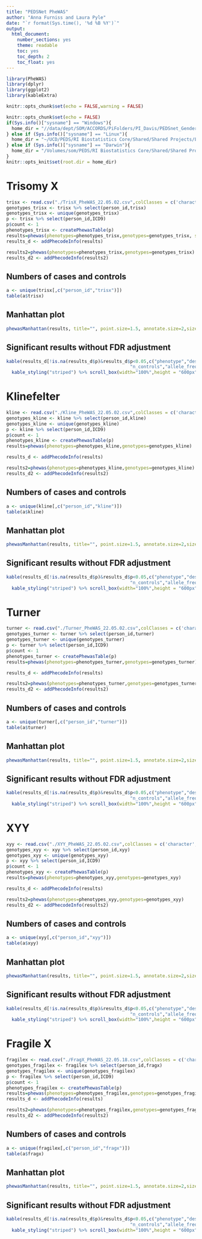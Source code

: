 ```yaml
---
title: "PEDSNet PheWAS"
author: "Anna Furniss and Laura Pyle"
date: "`r format(Sys.time(), '%d %B %Y')`"
output:
  html_document:
    number_sections: yes
    theme: readable
    toc: yes
    toc_depth: 2
    toc_float: yes
---
```


```r
library(PheWAS)
library(dplyr)
library(ggplot2)
library(kableExtra)

knitr::opts_chunk$set(echo = FALSE,warning = FALSE)

knitr::opts_chunk$set(echo = FALSE)
if(Sys.info()["sysname"] == "Windows"){
  home_dir = "//data/dept/SOM/ACCORDS/PiFolders/PI_Davis/PEDSnet_Gender_Differences/DATA_Secure/B-ACCORDS_Analysts/SAS Data/PheWAS/SCA Data"
} else if (Sys.info()["sysname"] == "Linux"){
  home_dir = "~/UCD/PEDS/RI Biostatistics Core/Shared/Shared Projects/Laura/Peds Endo/PEDSNet/PheWAS/Data raw"
} else if (Sys.info()["sysname"] == "Darwin"){
  home_dir = "/Volumes/som/PEDS/RI Biostatistics Core/Shared/Shared Projects/Laura/BDC/Projects"
}
knitr::opts_knit$set(root.dir = home_dir)
```

# Trisomy X

```r
trisx <- read.csv("./TrisX_PheWAS_22.05.02.csv",colClasses = c('character','numeric','character','character','character','character'))
genotypes_trisx <- trisx %>% select(person_id,trisx)
genotypes_trisx <- unique(genotypes_trisx)
p <- trisx %>% select(person_id,ICD9)
p$count <- 1
phenotypes_trisx <- createPhewasTable(p)
results=phewas(phenotypes=phenotypes_trisx,genotypes=genotypes_trisx, significance.threshold = "p-value")
results_d <- addPhecodeInfo(results)

results2=phewas(phenotypes=phenotypes_trisx,genotypes=genotypes_trisx)
results_d2 <- addPhecodeInfo(results2)

```

## Numbers of cases and controls

```r
a <- unique(trisx[,c("person_id","trisx")])
table(a$trisx)
```

## Manhattan plot

```r
phewasManhattan(results, title="", point.size=1.5, annotate.size=2,size.x.labels=5) 
```

## Significant results without FDR adjustment

```r
kable(results_d[!is.na(results_d$p)&results_d$p<0.05,c("phenotype","description","group","snp","beta","SE","OR","p","n_total","n_cases",
                                              "n_controls","allele_freq")]) %>%
  kable_styling("striped") %>% scroll_box(width="100%",height = "600px")
```

# Klinefelter

```r
kline <- read.csv("./Kline_PheWAS_22.05.02.csv",colClasses = c('character','numeric','character','character','character','character'))
genotypes_kline <- kline %>% select(person_id,kline)
genotypes_kline <- unique(genotypes_kline)
p <- kline %>% select(person_id,ICD9)
p$count <- 1
phenotypes_kline <- createPhewasTable(p)
results=phewas(phenotypes=phenotypes_kline,genotypes=genotypes_kline)

results_d <- addPhecodeInfo(results)

results2=phewas(phenotypes=phenotypes_kline,genotypes=genotypes_kline)
results_d2 <- addPhecodeInfo(results2)
```

## Numbers of cases and controls

```r
a <- unique(kline[,c("person_id","kline")])
table(a$kline)
```

## Manhattan plot

```r
phewasManhattan(results, title="", point.size=1.5, annotate.size=2,size.x.labels=5) 
```

## Significant results without FDR adjustment

```r
kable(results_d[!is.na(results_d$p)&results_d$p<0.05,c("phenotype","description","group","snp","beta","SE","OR","p","n_total","n_cases",
                                              "n_controls","allele_freq")]) %>%
  kable_styling("striped") %>% scroll_box(width="100%",height = "600px")
```

# Turner

```r
turner <- read.csv("./Turner_PheWAS_22.05.02.csv",colClasses = c('character','numeric','character','character','character','character'))
genotypes_turner <- turner %>% select(person_id,turner)
genotypes_turner <- unique(genotypes_turner)
p <- turner %>% select(person_id,ICD9)
p$count <- 1
phenotypes_turner <- createPhewasTable(p)
results=phewas(phenotypes=phenotypes_turner,genotypes=genotypes_turner)

results_d <- addPhecodeInfo(results)

results2=phewas(phenotypes=phenotypes_turner,genotypes=genotypes_turner)
results_d2 <- addPhecodeInfo(results2)
```

## Numbers of cases and controls

```r
a <- unique(turner[,c("person_id","turner")])
table(a$turner)
```

## Manhattan plot

```r
phewasManhattan(results, title="", point.size=1.5, annotate.size=2,size.x.labels=5) 
```

## Significant results without FDR adjustment

```r
kable(results_d[!is.na(results_d$p)&results_d$p<0.05,c("phenotype","description","group","snp","beta","SE","OR","p","n_total","n_cases",
                                              "n_controls","allele_freq")]) %>%
  kable_styling("striped") %>% scroll_box(width="100%",height = "600px")
```

# XYY

```r
xyy <- read.csv("./XYY_PheWAS_22.05.02.csv",colClasses = c('character','numeric','character','character','character','character'))
genotypes_xyy <- xyy %>% select(person_id,xyy)
genotypes_xyy <- unique(genotypes_xyy)
p <- xyy %>% select(person_id,ICD9)
p$count <- 1
phenotypes_xyy <- createPhewasTable(p)
results=phewas(phenotypes=phenotypes_xyy,genotypes=genotypes_xyy)

results_d <- addPhecodeInfo(results)

results2=phewas(phenotypes=phenotypes_xyy,genotypes=genotypes_xyy)
results_d2 <- addPhecodeInfo(results2)
```

## Numbers of cases and controls

```r
a <- unique(xyy[,c("person_id","xyy")])
table(a$xyy)
```

## Manhattan plot

```r
phewasManhattan(results, title="", point.size=1.5, annotate.size=2,size.x.labels=5) 
```

## Significant results without FDR adjustment

```r
kable(results_d[!is.na(results_d$p)&results_d$p<0.05,c("phenotype","description","group","snp","beta","SE","OR","p","n_total","n_cases",
                                              "n_controls","allele_freq")]) %>%
  kable_styling("striped") %>% scroll_box(width="100%",height = "600px")
```

# Fragile X

```r
fragilex <- read.csv("./FragX_PheWAS_22.05.18.csv",colClasses = c('character','numeric','character','character','character','character'))
genotypes_fragilex <- fragilex %>% select(person_id,fragx)
genotypes_fragilex <- unique(genotypes_fragilex)
p <- fragilex %>% select(person_id,ICD9)
p$count <- 1
phenotypes_fragilex <- createPhewasTable(p)
results=phewas(phenotypes=phenotypes_fragilex,genotypes=genotypes_fragilex, significance.threshold = "fdr")
results_d <- addPhecodeInfo(results)

results2=phewas(phenotypes=phenotypes_fragilex,genotypes=genotypes_fragilex)
results_d2 <- addPhecodeInfo(results2)

```

## Numbers of cases and controls

```r
a <- unique(fragilex[,c("person_id","fragx")])
table(a$fragx)
```

## Manhattan plot

```r
phewasManhattan(results, title="", point.size=1.5, annotate.size=2,size.x.labels=5) 
```

## Significant results without FDR adjustment

```r
kable(results_d[!is.na(results_d$p)&results_d$p<0.05,c("phenotype","description","group","snp","beta","SE","OR","p","n_total","n_cases",
                                              "n_controls","allele_freq")]) %>%
  kable_styling("striped") %>% scroll_box(width="100%",height = "600px")
```
